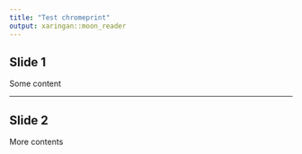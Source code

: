 ```yaml
---
title: "Test chromeprint"
output: xaringan::moon_reader
---
```


## Slide 1

Some content

---

## Slide 2

More contents